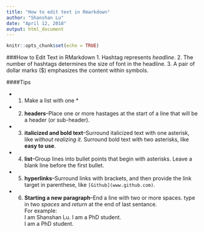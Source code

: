 ---
title: "How to edit text in Rmarkdown"
author: "Shanshan Lu"
date: "April 12, 2018"
output: html_document
---

```{r setup, include=FALSE}
knitr::opts_chunk$set(echo = TRUE)
```

###How to Edit Text in RMarkdown
1. Hashtag represents $headline$.
2. The number of hashtags determines the size of font in the headline. 
3. A pair of dollar marks ($) emphasizes the content within symbols. 


####Tips

* 1. Make a list with one * 
* 2. **headers**--Place one or more hastages at the start of a line that will be a header (or sub-header). 
* 3. **italicized and bold text**--Surround italicized text with one asterisk, like *without realizing it*. Surround bold text with two asterisks, like **easy to use**.
* 4. **list**--Group lines into bullet points that begin with asterisks. Leave a blank line before the first bullet.
* 5. **hyperlinks**--Surround links with brackets, and then provide the link target in parenthese, like `[Github](www.github.com)`.
* 6. **Starting a new paragraph**--End a line with two or more spaces. type in two $spaces$ and $return$ at the end of last sentance.  
For example:  
I am Shanshan Lu.
I am a PhD student.  
I am a PhD student.  



